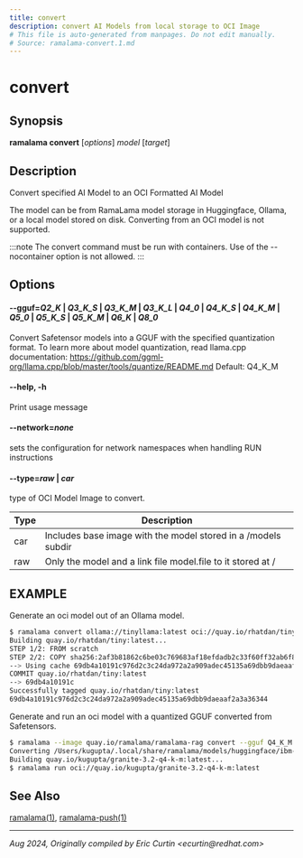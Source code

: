 ```yaml
---
title: convert
description: convert AI Models from local storage to OCI Image
# This file is auto-generated from manpages. Do not edit manually.
# Source: ramalama-convert.1.md
---
```


# convert

## Synopsis
**ramalama convert** [*options*] *model* [*target*]

## Description
Convert specified AI Model to an OCI Formatted AI Model

The model can be from RamaLama model storage in Huggingface, Ollama, or a local model stored on disk. Converting from an OCI model is not supported.

:::note
 The convert command must be run with containers. Use of the --nocontainer option is not allowed.
:::

## Options

#### **--gguf**=*Q2_K* | *Q3_K_S* | *Q3_K_M* | *Q3_K_L* | *Q4_0* | *Q4_K_S* | *Q4_K_M* | *Q5_0* | *Q5_K_S* | *Q5_K_M* | *Q6_K* | *Q8_0* 

Convert Safetensor models into a GGUF with the specified quantization format. To learn more about model quantization, read llama.cpp documentation:
https://github.com/ggml-org/llama.cpp/blob/master/tools/quantize/README.md
Default: Q4_K_M

#### **--help**, **-h**
Print usage message

#### **--network**=*none*
sets the configuration for network namespaces when handling RUN instructions

#### **--type**=*raw* | *car*

type of OCI Model Image to convert.

| Type | Description                                                   |
| ---- | ------------------------------------------------------------- |
| car  | Includes base image with the model stored in a /models subdir |
| raw  | Only the model and a link file model.file to it stored at /   |

## EXAMPLE

Generate an oci model out of an Ollama model.
```bash
$ ramalama convert ollama://tinyllama:latest oci://quay.io/rhatdan/tiny:latest
Building quay.io/rhatdan/tiny:latest...
STEP 1/2: FROM scratch
STEP 2/2: COPY sha256:2af3b81862c6be03c769683af18efdadb2c33f60ff32ab6f83e42c043d6c7816 /model
--> Using cache 69db4a10191c976d2c3c24da972a2a909adec45135a69dbb9daeaaf2a3a36344
COMMIT quay.io/rhatdan/tiny:latest
--> 69db4a10191c
Successfully tagged quay.io/rhatdan/tiny:latest
69db4a10191c976d2c3c24da972a2a909adec45135a69dbb9daeaaf2a3a36344
```

Generate and run an oci model with a quantized GGUF converted from Safetensors.
```bash
$ ramalama --image quay.io/ramalama/ramalama-rag convert --gguf Q4_K_M hf://ibm-granite/granite-3.2-2b-instruct oci://quay.io/kugupta/granite-3.2-q4-k-m:latest
Converting /Users/kugupta/.local/share/ramalama/models/huggingface/ibm-granite/granite-3.2-2b-instruct to quay.io/kugupta/granite-3.2-q4-k-m:latest...
Building quay.io/kugupta/granite-3.2-q4-k-m:latest...
$ ramalama run oci://quay.io/kugupta/granite-3.2-q4-k-m:latest
```

## See Also
[ramalama(1)](/docs/commands/ramalama/), [ramalama-push(1)](/docs/commands/ramalama/push)

---

*Aug 2024, Originally compiled by Eric Curtin &lt;ecurtin&#64;redhat.com&gt;*